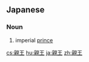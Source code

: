 ==Japanese==
{{ja-kanjitab|親|王}}

===Noun===
{{ja-noun|しんのう}}

# imperial [[prince]]

[[cs:親王]]
[[hu:親王]]
[[ja:親王]]
[[zh:親王]]